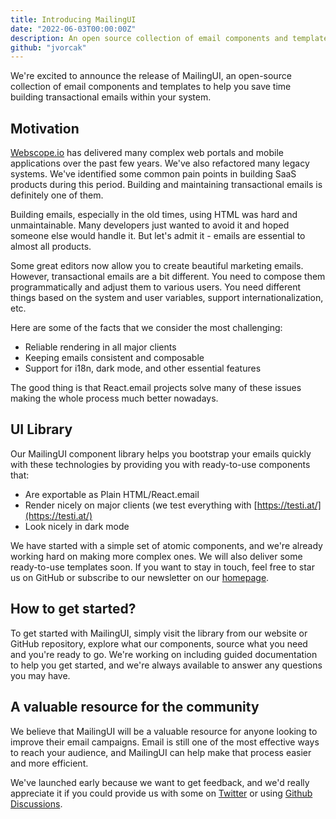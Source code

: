 ```yaml
---
title: Introducing MailingUI
date: "2022-06-03T00:00:00Z"
description: An open source collection of email components and templates
github: "jvorcak"
---
```



<BlogPostWrapper>

We're excited to announce the release of MailingUI, an open-source collection of email components and templates to help you save time building transactional emails within your system.

## Motivation

[Webscope.io](http://webscope.io/) has delivered many complex web portals and mobile applications over the past few years. We've also refactored many legacy systems. We've identified some common pain points in building SaaS products during this period. Building and maintaining transactional emails is definitely one of them.

Building emails, especially in the old times, using HTML was hard and unmaintainable. Many developers just wanted to avoid it and hoped someone else would handle it. But let's admit it - emails are essential to almost all products.

Some great editors now allow you to create beautiful marketing emails. However, transactional emails are a bit different. You need to compose them programmatically and adjust them to various users. You need different things based on the system and user variables, support internationalization, etc.

Here are some of the facts that we consider the most challenging:

- Reliable rendering in all major clients
- Keeping emails consistent and composable
- Support for i18n, dark mode, and other essential features

The good thing is that React.email projects solve many of these issues making the whole process much better nowadays.

## UI Library

Our MailingUI component library helps you bootstrap your emails quickly with these technologies by providing you with ready-to-use components that:

- Are exportable as Plain HTML/React.email
- Render nicely on major clients (we test everything with [https://testi.at/](https://testi.at/)
- Look nicely in dark mode

We have started with a simple set of atomic components, and we're already working hard on making more complex ones.
We will also deliver some ready-to-use templates soon. If you want to stay in touch, feel free to star us on GitHub or subscribe to our newsletter on our [homepage](https://mailingui.com).

## How to get started?

To get started with MailingUI, simply visit the library from our website or GitHub repository, explore what our components, source what you need and you're ready to go. We're working on including guided documentation to help you get started, and we're always available to answer any questions you may have.

## A valuable resource for the community

We believe that MailingUI will be a valuable resource for anyone looking to improve their email campaigns. Email is still one of the most effective ways to reach your audience, and MailingUI can help make that process easier and more efficient.

We've launched early because we want to get feedback, and we'd really appreciate it if you could provide us with some on [Twitter](https://twitter.com/MailingUI) or using [Github Discussions](https://github.com/webscopeio/mailingui/discussions).

</BlogPostWrapper>